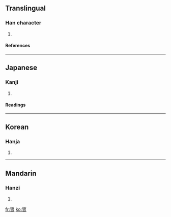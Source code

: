 ==Translingual==
===Han character===
{{Han char|rn=73|rad=曰|as=06|sn=10|four=|canj=十田日 (JWA)}}
# {{defn|Han|sort=曰06}}
====References====
{{Han ref|kx=0503.011|hdz=21506.050|uh=66FA|ud=26362}}

----
==Japanese==
===Kanji===
{{ja-kanji|grade=|rs=曰06}}
# {{defn|Japanese}} 
====Readings====
{{ja-readings|on=[[そう]] (sō)|kun=[[つかさ]] (tsukasa), [[ともがら]] (tomogara), [[へや]] (heya)}}

----
==Korean==
===Hanja===
{{ko-hanja|hangeul=조|eumhun=|rv=jo|mr=cho|y=co}}
# {{defn|Korean}}

----
==Mandarin==
===Hanzi===
{{cmn-hanzi|pin=[[cáo]] ([[cao2]])|wg=ts'ao<sup>2</sup>}}
# {{defn|Mandarin}}

[[fr:曺]]
[[ko:曺]]